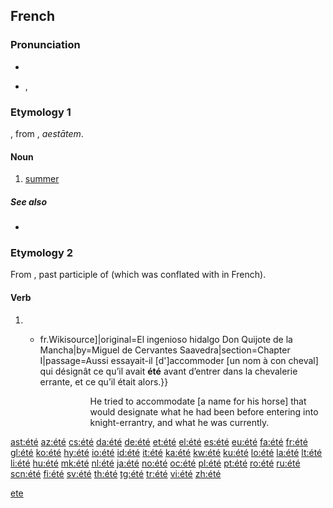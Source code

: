 {{also|ete|-ete|-eté}}
==French==

===Pronunciation===
* {{audio|Fr-été-fr CA.ogg|audio}}
* {{IPA|/e.te/|lang=fr}}, {{X-SAMPA|/e.te/}}

===Etymology 1===
{{etyl|fro|fr}} {{term|esté|lang=fro}}, from {{etyl|la|fr}} {{term|aestas|lang=la}}, ''aestātem''.

====Noun====
{{fr-noun|m|sort=ete}}

# [[summer]]

=====See also=====
* {{list|fr|seasons}}

===Etymology 2===
From {{etyl|la|fr}} {{term|status|lang=la}}, past participle of {{term|stare|lang=la}} (which was conflated with {{term|esse|lang=fr}} in French).

====Verb====
{{fr-past participle|intr=1|sort=ete}}

# {{past participle of|être|lang=fr|sort=ete}}
#* {{quote-book|year=1837|author=Louis Viardot|title=L’Ingénieux Hidalgo Don Quichotte de la Manche|url=[s:fr: L’Ingénieux Hidalgo Don Quichotte de la Manche{{!}}fr.Wikisource]|original=El ingenioso hidalgo Don Quijote de la Mancha|by=Miguel de Cervantes Saavedra|section=Chapter I|passage=Aussi essayait-il [d']accommoder [un nom à con cheval] qui désignât ce qu’il avait '''été''' avant d’entrer dans la chevalerie errante, et ce qu’il était alors.}}
#*:: He tried to accommodate [a name for his horse] that would designate what he had been before entering into knight-errantry, and what he was currently.

[[Category:French palindromes|ete]]

[[ast:été]]
[[az:été]]
[[cs:été]]
[[da:été]]
[[de:été]]
[[et:été]]
[[el:été]]
[[es:été]]
[[eu:été]]
[[fa:été]]
[[fr:été]]
[[gl:été]]
[[ko:été]]
[[hy:été]]
[[io:été]]
[[id:été]]
[[it:été]]
[[ka:été]]
[[kw:été]]
[[ku:été]]
[[lo:été]]
[[la:été]]
[[lt:été]]
[[li:été]]
[[hu:été]]
[[mk:été]]
[[nl:été]]
[[ja:été]]
[[no:été]]
[[oc:été]]
[[pl:été]]
[[pt:été]]
[[ro:été]]
[[ru:été]]
[[scn:été]]
[[fi:été]]
[[sv:été]]
[[th:été]]
[[tg:été]]
[[tr:été]]
[[vi:été]]
[[zh:été]]